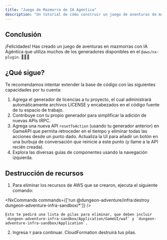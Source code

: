 ```yaml
---
title: "Juego de Mazmorra de IA Agéntica"
description: "Un tutorial de cómo construir un juego de aventuras de mazmorra con IA agéntica usando @aws/nx-plugin."
---
```



## Conclusión

¡Felicidades! Has creado un juego de aventuras en mazmorras con IA Agéntica que utiliza muchos de los generadores disponibles en el `@aws/nx-plugin`. 🎉🎉🎉

## ¿Qué sigue?

Te recomendamos intentar extender la base de código con las siguientes capacidades por tu cuenta:

1. Agrega el <Link path="guides/license">generador de licencias</Link> a tu proyecto, el cual administrará automáticamente archivos LICENSE y encabezados en el código fuente de tu espacio de trabajo.
2. <Link path="get_started/tutorials/contribute-generator">Contribuye con tu propio generador</Link> para simplificar la adición de nuevas APIs tRPC.
3. Agrega una nueva API `resetToAction` (usando tu generador anterior) en GameAPI que permita retroceder en el tiempo y eliminar todas las acciones desde un punto dado. Actualiza la UI para añadir un botón en una burbuja de conversación que reinicie a este punto (y llame a la API recién creada).
4. Explora las diversas guías de componentes usando la navegación izquierda.

## Destrucción de recursos

1. Para eliminar los recursos de AWS que se crearon, ejecuta el siguiente comando:

<NxCommands commands={['run @dungeon-adventure/infra:destroy dungeon-adventure-infra-sandbox/*']} />

    Esto te pedirá una lista de pilas para eliminar, que deben incluir `dungeon-adventure-infra-sandbox/Application/GameUI/waf` y `dungeon-adventure-infra-sandbox/Application`. 

2. Ingresa `Y` para continuar. CloudFormation destruirá tus pilas.
